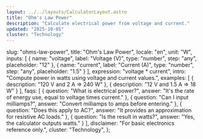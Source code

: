 ```yaml
---
layout: ../../layouts/CalculatorLayout.astro
title: "Ohm's Law Power"
description: "Calculate electrical power from voltage and current."
updated: "2025-10-05"
cluster: "Technology"
---
```



  slug: "ohms-law-power",
  title: "Ohm's Law Power",
  locale: "en",
  unit: "W",
  inputs: [
    { name: "voltage", label: "Voltage (V)", type: "number", step: "any", placeholder: "12" },
    { name: "current", label: "Current (A)", type: "number", step: "any", placeholder: "1.5" }
  ],
  expression: "voltage * current",
  intro: "Compute power in watts using voltage and current values.",
  examples: [
    { description: "120 V and 2 A ⇒ 240 W" },
    { description: "12 V and 1.5 A ⇒ 18 W" }
  ],
  faqs: [
    { question: "What is electrical power?", answer: "It's the rate of energy use, equal to voltage times current." },
    { question: "Can I input milliamps?", answer: "Convert milliamps to amps before entering." },
    { question: "Does this apply to AC?", answer: "It provides an approximation for resistive AC loads." },
    { question: "Is the result in watts?", answer: "Yes, the calculator outputs watts." }
  ],
  disclaimer: "For basic electronics reference only.",
  cluster: "Technology",
};

<Calculator schema={schema} />

